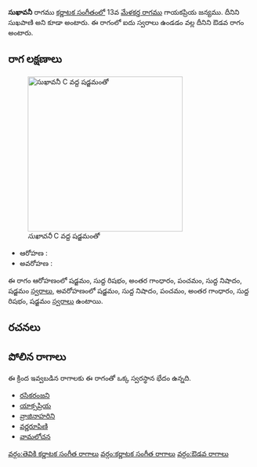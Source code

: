 {{Infobox ragam
	| name          	= సుఖావనీ
	| synonym	    	=  సుఖపాణి
	| mela          	= 
	| chakra        	= 
	| janaka        	= 
	| type          	= ఔడవ
	| arohanam      	= {{svaraC|S|R1|G3|P|N1|S'}} 
	| avarohanam    	= {{svaraC|S'|N1|P|G3|R1|S}}
	| jeeva         	=
	| chhaya        	=
	| nyasa         	=
	| vishesha      	= 
	| equivalent  		= 
}}
{{కర్ణాటక సంగీత రాగాలు}}
'''సుఖావనీ''' రాగము [[కర్ణాటక సంగీతం]]లో 13వ [[మేళకర్త రాగము]] గాయకప్రియ జన్యము. దీనిని  సుఖపాణి అని కూడా అంటారు. ఈ రాగంలో ఐదు స్వరాలు ఉండడం వల్ల దీనిని ఔడవ రాగం అంటారు.


==రాగ లక్షణాలు==
[[Image:sukhavani_kb2wiki.png|thumb|right|316px|''సుఖావనీ'' C వద్ద షడ్జమంతో]]

* ఆరోహణ : {{svaraC|S|R1|G3|P|N1|S'}} 
* అవరోహణ : {{svaraC|S'|N1|P|G3|R1|S}}

ఈ రాగం ఆరోహణంలో షడ్జమం, సుద్ద  రిషభం, అంతర గాంధారం, పంచమం, సుద్ద నిషాదం, షడ్జమం [[స్వరాలు]], అవరోహణంలో షడ్జమం, సుద్ద నిషాదం, పంచమం, అంతర గాంధారం, సుద్ద  రిషభం, షడ్జమం [[స్వరాలు]] ఉంటాయి.

==రచనలు==



==పోలిన రాగాలు==
ఈ క్రింద ఇవ్వబడిన రాగాలకు ఈ రాగంతో ఒక్క స్వరస్థాన భేదం ఉన్నది.
* [[రసికరంజని]]
* [[యాక్సప్రియ]]
* [[వ్రాజినాహరిని]]
* [[వర్ణరూపిణి]]
* [[వామలోచన]]



[[వర్గం:తెవికి కర్ణాటక సంగీత రాగాలు]]
[[వర్గం:కర్ణాటక సంగీత రాగాలు]]
[[వర్గం:ఔడవ రాగాలు]]